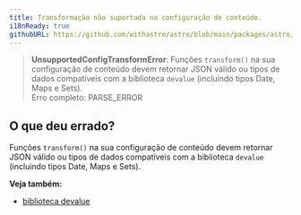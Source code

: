 ```yaml
---
title: Transformação não suportada na configuração de conteúdo.
i18nReady: true
githubURL: https://github.com/withastro/astro/blob/main/packages/astro/src/core/errors/errors-data.ts
---
```


> **UnsupportedConfigTransformError**: Funções `transform()` na sua configuração de conteúdo devem retornar JSON válido ou tipos de dados compatíveis com a biblioteca `devalue` (incluindo tipos Date, Maps e Sets).<br/>Erro completo: PARSE_ERROR
## O que deu errado?
Funções `transform()` na sua configuração de conteúdo devem retornar JSON válido ou tipos de dados compatíveis com a biblioteca `devalue` (incluindo tipos Date, Maps e Sets).

**Veja também:**
-  [biblioteca devalue](https://github.com/rich-harris/devalue)